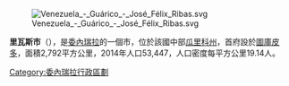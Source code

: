 [[Image:Venezuela_-_Guárico_-_José_Félix_Ribas.svg|right]]

'''里瓦斯市'''（{{lang-es|Municipio José Félix Ribas}}），是[[委內瑞拉|委內瑞拉]]的一個市，位於該國中部[[瓜里科州|瓜里科州]]，首府設於[[圖庫皮多|圖庫皮多]]，面積2,792平方公里，2014年人口53,447，人口密度每平方公里19.14人。

{{Venezuela-geo-stub}}
[[Category:委內瑞拉行政區劃|Category:委內瑞拉行政區劃]]